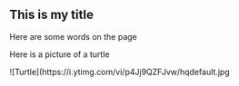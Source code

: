 ## This is my title

Here are some words on the page

Here is a picture of a turtle

![Turtle](https://i.ytimg.com/vi/p4Jj9QZFJvw/hqdefault.jpg